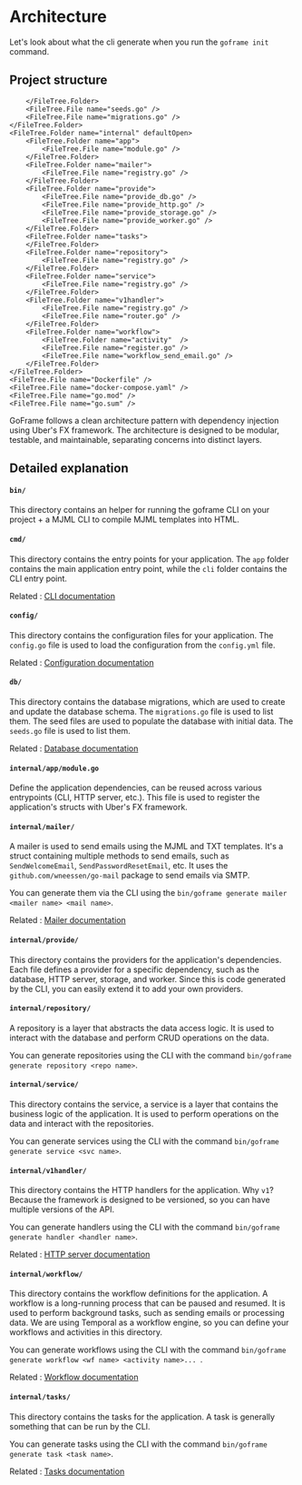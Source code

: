 

# Architecture

Let's look about what the cli generate when you run the `goframe init` command.

## Project structure

<FileTree>
	<FileTree.Folder name="bin" defaultOpen>
		<FileTree.File name="goframe" />
		<FileTree.File name="mjml" />
	</FileTree.Folder>
	<FileTree.Folder name="cmd" defaultOpen>
		<FileTree.Folder name="app">
			<FileTree.File name="main.go" />
		</FileTree.Folder>
		<FileTree.Folder name="cli">
			<FileTree.File name="main.go" />
		</FileTree.Folder>
	</FileTree.Folder>
	<FileTree.Folder name="config" defaultOpen>
		<FileTree.File name="config.go" />
		<FileTree.File name="config.yml" />
	</FileTree.Folder>
	<FileTree.Folder name="db" defaultOpen>
		<FileTree.Folder name="migrations">
			<FileTree.File name="20250613122558_storage.sql" />
		</FileTree.Folder>
		<FileTree.Folder name="seeds">

		</FileTree.Folder>
		<FileTree.File name="seeds.go" />
		<FileTree.File name="migrations.go" />
	</FileTree.Folder>
	<FileTree.Folder name="internal" defaultOpen>
		<FileTree.Folder name="app">
			<FileTree.File name="module.go" />
		</FileTree.Folder>
		<FileTree.Folder name="mailer">
			<FileTree.File name="registry.go" />
		</FileTree.Folder>
		<FileTree.Folder name="provide">
			<FileTree.File name="provide_db.go" />
			<FileTree.File name="provide_http.go" />
			<FileTree.File name="provide_storage.go" />
			<FileTree.File name="provide_worker.go" />
		</FileTree.Folder>
		<FileTree.Folder name="tasks">
		</FileTree.Folder>
		<FileTree.Folder name="repository">
			<FileTree.File name="registry.go" />
		</FileTree.Folder>
		<FileTree.Folder name="service">
			<FileTree.File name="registry.go" />
		</FileTree.Folder>
		<FileTree.Folder name="v1handler">
			<FileTree.File name="registry.go" />
			<FileTree.File name="router.go" />
		</FileTree.Folder>
		<FileTree.Folder name="workflow">
			<FileTree.Folder name="activity"  />
			<FileTree.File name="register.go" />
			<FileTree.File name="workflow_send_email.go" />
		</FileTree.Folder>
	</FileTree.Folder>
	<FileTree.File name="Dockerfile" />
	<FileTree.File name="docker-compose.yaml" />
	<FileTree.File name="go.mod" />
	<FileTree.File name="go.sum" />
</FileTree>

GoFrame follows a clean architecture pattern with dependency injection using Uber's FX framework. The architecture is designed to be modular, testable, and maintainable, separating concerns into distinct layers.

## Detailed explanation

#### `bin/`

This directory contains an helper for running the goframe CLI on your project + a MJML CLI to compile MJML templates into HTML.

#### `cmd/`

This directory contains the entry points for your application. The `app` folder contains the main application entry point, while the `cli` folder contains the CLI entry point.

Related : [CLI documentation](/docs/cli)

#### `config/`

This directory contains the configuration files for your application. The `config.go` file is used to load the configuration from the `config.yml` file.

Related : [Configuration documentation](/docs/configuration)

#### `db/`

This directory contains the database migrations, which are used to create and update the database schema. The `migrations.go` file is used to list them.
The seed files are used to populate the database with initial data. The `seeds.go` file is used to list them.

Related : [Database documentation](/docs/database)



#### `internal/app/module.go`

Define the application dependencies, can be reused across various entrypoints (CLI, HTTP server, etc.). This file is used to register the application's structs with Uber's FX framework.

#### `internal/mailer/`

A mailer is used to send emails using the MJML and TXT templates. It's a struct containing multiple methods to send emails, such as `SendWelcomeEmail`, `SendPasswordResetEmail`, etc.
It uses the `github.com/wneessen/go-mail` package to send emails via SMTP.

You can generate them via the CLI using the `bin/goframe generate mailer <mailer name> <mail name>`.

Related : [Mailer documentation](/docs/mailer)

#### `internal/provide/`

This directory contains the providers for the application's dependencies. Each file defines a provider for a specific dependency, such as the database, HTTP server, storage, and worker.
Since this is code generated by the CLI, you can easily extend it to add your own providers.

#### `internal/repository/`

A repository is a layer that abstracts the data access logic. It is used to interact with the database and perform CRUD operations on the data.

You can generate repositories using the CLI with the command `bin/goframe generate repository <repo name>`.

#### `internal/service/`

This directory contains the service, a service is a layer that contains the business logic of the application. It is used to perform operations on the data and interact with the repositories.

You can generate services using the CLI with the command `bin/goframe generate service <svc name>`.

#### `internal/v1handler/`

This directory contains the HTTP handlers for the application. Why `v1`? Because the framework is designed to be versioned, so you can have multiple versions of the API.

You can generate handlers using the CLI with the command `bin/goframe generate handler <handler name>`.

Related : [HTTP server documentation](/docs/http-server)

#### `internal/workflow/`

This directory contains the workflow definitions for the application. A workflow is a long-running process that can be paused and resumed. It is used to perform background tasks, such as sending emails or processing data.
We are using Temporal as a workflow engine, so you can define your workflows and activities in this directory.

You can generate workflows using the CLI with the command `bin/goframe generate workflow <wf name> <activity name>... `.

Related : [Workflow documentation](/docs/workflow)

#### `internal/tasks/`

This directory contains the tasks for the application. A task is generally something that can be run by the CLI.

You can generate tasks using the CLI with the command `bin/goframe generate task <task name>`.

Related : [Tasks documentation](/docs/tasks)
